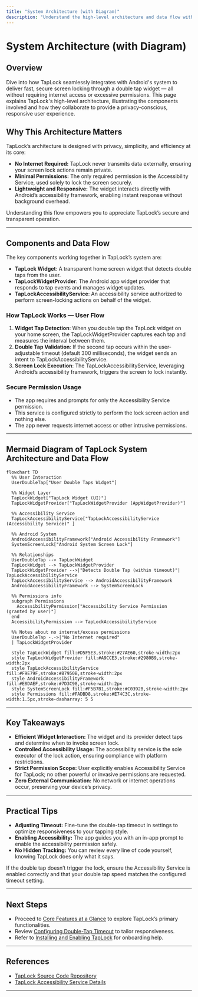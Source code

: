 ```yaml
---
title: "System Architecture (with Diagram)"
description: "Understand the high-level architecture and data flow with an annotated mermaid diagram. See how the widget interacts with Android’s accessibility framework for secure locking—without ever needing internet or excess permissions."
---
```


# System Architecture (with Diagram)

## Overview
Dive into how TapLock seamlessly integrates with Android's system to deliver fast, secure screen locking through a double tap widget — all without requiring internet access or excessive permissions. This page explains TapLock's high-level architecture, illustrating the components involved and how they collaborate to provide a privacy-conscious, responsive user experience.

## Why This Architecture Matters
TapLock’s architecture is designed with privacy, simplicity, and efficiency at its core:

- **No Internet Required:** TapLock never transmits data externally, ensuring your screen lock actions remain private.
- **Minimal Permissions:** The only required permission is the Accessibility Service, used solely to lock the screen securely.
- **Lightweight and Responsive:** The widget interacts directly with Android’s accessibility framework, enabling instant response without background overhead.

Understanding this flow empowers you to appreciate TapLock’s secure and transparent operation.

---

## Components and Data Flow

The key components working together in TapLock’s system are:

- **TapLock Widget**: A transparent home screen widget that detects double taps from the user.
- **TapLockWidgetProvider**: The Android app widget provider that responds to tap events and manages widget updates.
- **TapLockAccessibilityService**: An accessibility service authorized to perform screen-locking actions on behalf of the widget.

### How TapLock Works — User Flow

1. **Widget Tap Detection**: When you double tap the TapLock widget on your home screen, the TapLockWidgetProvider captures each tap and measures the interval between them.
2. **Double Tap Validation**: If the second tap occurs within the user-adjustable timeout (default 300 milliseconds), the widget sends an intent to TapLockAccessibilityService.
3. **Screen Lock Execution**: The TapLockAccessibilityService, leveraging Android’s accessibility framework, triggers the screen to lock instantly.

### Secure Permission Usage

- The app requires and prompts for only the Accessibility Service permission.
- This service is configured strictly to perform the lock screen action and nothing else.
- The app never requests internet access or other intrusive permissions.

---

## Mermaid Diagram of TapLock System Architecture and Data Flow

```mermaid
flowchart TD
  %% User Interaction
  UserDoubleTap["User Double Taps Widget"]

  %% Widget Layer
  TapLockWidget["TapLock Widget (UI)"]
  TapLockWidgetProvider["TapLockWidgetProvider (AppWidgetProvider)"]

  %% Accessibility Service
  TapLockAccessibilityService["TapLockAccessibilityService
(Accessibility Service)" ]

  %% Android System
  AndroidAccessibilityFramework["Android Accessibility Framework"]
  SystemScreenLock["Android System Screen Lock"]

  %% Relationships
  UserDoubleTap --> TapLockWidget
  TapLockWidget --> TapLockWidgetProvider
  TapLockWidgetProvider -->|"Detects Double Tap (within timeout)"| TapLockAccessibilityService
  TapLockAccessibilityService --> AndroidAccessibilityFramework
  AndroidAccessibilityFramework --> SystemScreenLock

  %% Permissions info
  subgraph Permissions
    AccessibilityPermission["Accessibility Service Permission
(granted by user)"]
  end
  AccessibilityPermission --> TapLockAccessibilityService

  %% Notes about no internet/excess permissions
  UserDoubleTap -.->|"No Internet required"
  | TapLockWidgetProvider

  style TapLockWidget fill:#D5F5E3,stroke:#27AE60,stroke-width:2px
  style TapLockWidgetProvider fill:#A9CCE3,stroke:#2980B9,stroke-width:2px
  style TapLockAccessibilityService fill:#F9E79F,stroke:#B7950B,stroke-width:2px
  style AndroidAccessibilityFramework fill:#E8DAEF,stroke:#7D3C98,stroke-width:2px
  style SystemScreenLock fill:#F5B7B1,stroke:#C0392B,stroke-width:2px
  style Permissions fill:#FADBD8,stroke:#E74C3C,stroke-width:1.5px,stroke-dasharray: 5 5

```

---

## Key Takeaways

- **Efficient Widget Interaction:** The widget and its provider detect taps and determine when to invoke screen lock.
- **Controlled Accessibility Usage:** The accessibility service is the sole executor of the lock action, ensuring compliance with platform restrictions.
- **Strict Permission Scope:** User explicitly enables Accessibility Service for TapLock; no other powerful or invasive permissions are requested.
- **Zero External Communication:** No network or internet operations occur, preserving your device’s privacy.

---

## Practical Tips

- **Adjusting Timeout:** Fine-tune the double-tap timeout in settings to optimize responsiveness to your tapping style.
- **Enabling Accessibility:** The app guides you with an in-app prompt to enable the accessibility permission safely.
- **No Hidden Tracking:** You can review every line of code yourself, knowing TapLock does only what it says.

<Note>
If the double tap doesn’t trigger the lock, ensure the Accessibility Service is enabled correctly and that your double tap speed matches the configured timeout setting.
</Note>

---

## Next Steps

- Proceed to [Core Features at a Glance](/overview/how-it-works-architecture/core-features-overview) to explore TapLock’s primary functionalities.
- Review [Configuring Double-Tap Timeout](/guides/customization-best-practices/configuring-double-tap-timeout) to tailor responsiveness.
- Refer to [Installing and Enabling TapLock](/guides/core-setup-and-use/installing-enabling-taplock) for onboarding help.


---

## References
- [TapLock Source Code Repository](https://github.com/modelorona/TapLock)
- [TapLock Accessibility Service Details](/overview/how-it-works-architecture/core-concepts-terminology)

---